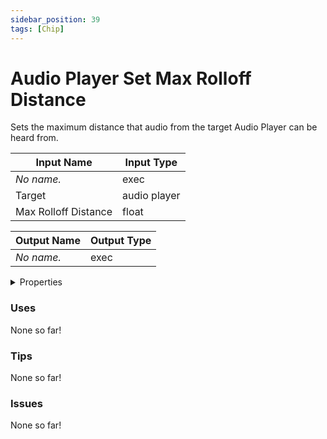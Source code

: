 ```yaml
---
sidebar_position: 39
tags: [Chip]
---
```


# Audio Player Set Max Rolloff Distance

Sets the maximum distance that audio from the target Audio Player can be heard from.




<EsbSvg />

| Input Name | Input Type |
|-----------|-----------|
| *No name.* | exec |
| Target | audio player |
| Max Rolloff Distance | float |

| Output Name | Output Type |
|-----------|-----------|
| *No name.* | exec |


<details>
  <summary>Properties</summary>
  <div>
    <div>
    <table>
      <thead>
        <tr>
          <th>Is beta required?</th>
          <th>❌</th>
        </tr>
        <tr>
          <th>Is this chip a trolling risk?</th>
          <th>❌</th>
        </tr>
        <tr>
          <th>Chip UUID</th>
          <th>c8b0ee69-7b27-4805-b809-438b1c59f472</th>
        </tr>
      </thead>
    </table>
    </div>
  </div>
</details>

### Uses

None so far!

### Tips

None so far!

### Issues

None so far!